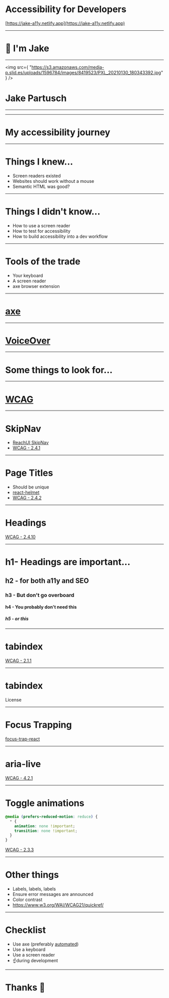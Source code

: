 # Accessibility for Developers

[https://jake-a11y.netlify.app](https://jake-a11y.netlify.app)

---

# 👋 I'm Jake

---



<Split>

<img
  src={
    "https://s3.amazonaws.com/media-p.slid.es/uploads/1596784/images/8419523/PXL_20210130_180343392.jpg"
  }
/>

# Jake Partusch

<IntroList />

</Split>

---


<OPiLogo />

---

# My accessibility journey

---

# Things I knew...

- Screen readers existed
- Websites should work without a mouse
- Semantic HTML was good?

---
# Things I didn't know...

- How to use a screen reader
- How to test for accessibility
- How to build accessibility into a dev workflow
---

# Tools of the trade

- Your keyboard
- A screen reader
- axe browser extension

---

# [axe](https://www.deque.com/axe/)

---

# [VoiceOver](https://dev.to/jakepartusch/quick-tips-for-using-a-screen-reader-voiceover-on-a-mac-kgh)

---

# Some things to look for...

---

# [WCAG](https://www.w3.org/WAI/standards-guidelines/wcag/)

---


<SkipNavExample />

# SkipNav

- [ReachUI SkipNav](https://ui.reach.tech/skip-nav/)
- [WCAG - 2.4.1](https://www.w3.org/WAI/WCAG21/quickref/?versions=2.0#qr-navigation-mechanisms-skip)

---

# Page Titles

- Should be unique
- [react-helmet](https://github.com/nfl/react-helmet)
- [WCAG - 2.4.2](https://www.w3.org/WAI/WCAG21/quickref/#page-titled)

---

# Headings

[WCAG - 2.4.10](https://www.w3.org/WAI/WCAG21/quickref/?showtechniques=246%2C2410#section-headings)

---

# h1- Headings are important...

## h2 - for both a11y and SEO

### h3 - But don't go overboard

#### h4 - You probably don't need this

##### h5 - or this

---


# tabindex

<TabIndexExample />

[WCAG - 2.1.1](https://www.w3.org/WAI/WCAG21/quickref/#keyboard)

---


# tabindex

License

<TermsOfService />

---


# Focus Trapping

<FormDialog />

[focus-trap-react](https://github.com/davidtheclark/focus-trap-react)

---


# aria-live

<SnackbarExample />

[WCAG - 4.2.1](https://www.w3.org/WAI/WCAG21/quickref/#status-messages)

---

# Toggle animations

```css
@media (prefers-reduced-motion: reduce) {
  * {
    animation: none !important;
    transition: none !important;
  }
}
```

[WCAG - 2.3.3](https://www.w3.org/WAI/WCAG21/quickref/#animation-from-interactions)

---

# Other things

- Labels, labels, labels
- Ensure error messages are announced
- Color contrast
- https://www.w3.org/WAI/WCAG21/quickref/

---

# Checklist

- Use axe (preferably [automated](https://github.com/JakePartusch/lumberjack))
- Use a keyboard
- Use a screen reader
- ☝️during development

---

# Thanks 👋
